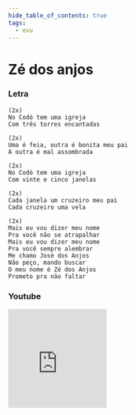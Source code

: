 ```yaml
---
hide_table_of_contents: true
tags:
  - exu
---
```


# Zé dos anjos

### Letra

```text
(2x)
No Codó tem uma igreja
Com três torres encantadas

(2x)
Uma é feia, outra é bonita meu pai
A outra é mal assombrada

(2x)
No Codó tem uma igreja
Com vinte e cinco janelas

(2x)
Cada janela um cruzeiro meu pai
Cada cruzeiro uma vela

(2x)
Mais eu vou dizer meu nome
Pra você não se atrapalhar
Mais eu vou dizer meu nome
Pra você sempre alembrar
Me chamo José dos Anjos
Não peço, mando buscar
O meu nome é Zé dos Anjos
Prometo pra não faltar
```

### Youtube

<iframe
  width="200"
  height="200"
  src="https://www.youtube.com/embed/hjaWqYT1Tb4"
  title="YouTube video player"
  frameborder="0"
  allow="accelerometer; autoplay; clipboard-write; encrypted-media; gyroscope; picture-in-picture; web-share"
  referrerpolicy="strict-origin-when-cross-origin"
  allowfullscreen
></iframe>
